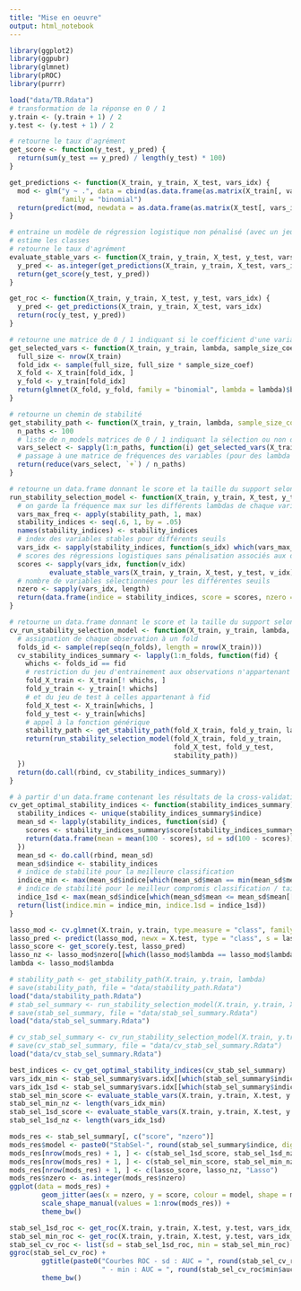 ```yaml
---
title: "Mise en oeuvre"
output: html_notebook
---
```


```r
library(ggplot2)
library(ggpubr)
library(glmnet)
library(pROC)
library(purrr)
```

```r
load("data/TB.Rdata")
# transformation de la réponse en 0 / 1
y.train <- (y.train + 1) / 2
y.test <- (y.test + 1) / 2
```

```r
# retourne le taux d'agrément
get_score <- function(y_test, y_pred) {
  return(sum(y_test == y_pred) / length(y_test) * 100)
}

get_predictions <- function(X_train, y_train, X_test, vars_idx) {
  mod <- glm("y ~ .", data = cbind(as.data.frame(as.matrix(X_train[, vars_idx])), data.frame(y = y_train)),
             family = "binomial")
  return(predict(mod, newdata = as.data.frame(as.matrix(X_test[, vars_idx])), type = "response"))
}

# entraine un modèle de régression logistique non pénalisé (avec un jeu restreint aux variables stables)
# estime les classes
# retourne le taux d'agrément
evaluate_stable_vars <- function(X_train, y_train, X_test, y_test, vars_idx) {
  y_pred <- as.integer(get_predictions(X_train, y_train, X_test, vars_idx) > .5)
  return(get_score(y_test, y_pred))
}

get_roc <- function(X_train, y_train, X_test, y_test, vars_idx) {
  y_pred <- get_predictions(X_train, y_train, X_test, vars_idx)
  return(roc(y_test, y_pred))
}
```

```r
# retourne une matrice de 0 / 1 indiquant si le coefficient d'une variable est strictement positif pour un lambda donné
get_selected_vars <- function(X_train, y_train, lambda, sample_size_coef) {
  full_size <- nrow(X_train)
  fold_idx <- sample(full_size, full_size * sample_size_coef)
  X_fold <- X_train[fold_idx, ]
  y_fold <- y_train[fold_idx]
  return(glmnet(X_fold, y_fold, family = "binomial", lambda = lambda)$beta > 0)
}

# retourne un chemin de stabilité
get_stability_path <- function(X_train, y_train, lambda, sample_size_coef = .5) {
  n_paths <- 100
  # liste de n_models matrices de 0 / 1 indiquant la sélection ou non d'une variable pour un lambda donné
  vars_select <- sapply(1:n_paths, function(i) get_selected_vars(X_train, y_train, lambda, sample_size_coef))
  # passage à une matrice de fréquences des variables (pour des lambda différents)
  return(reduce(vars_select, `+`) / n_paths)
}

# retourne un data.frame donnant le score et la taille du support selon le seuil de stabilité
run_stability_selection_model <- function(X_train, y_train, X_test, y_test, stability_path) {
  # on garde la fréquence max sur les différents lambdas de chaque variable
  vars_max_freq <- apply(stability_path, 1, max)
  stability_indices <- seq(.6, 1, by = .05)
  names(stability_indices) <- stability_indices
  # index des variables stables pour différents seuils
  vars_idx <- sapply(stability_indices, function(s_idx) which(vars_max_freq >= s_idx))
  # scores des régressions logistiques sans pénalisation associés aux différents seuils
  scores <- sapply(vars_idx, function(v_idx)
          evaluate_stable_vars(X_train, y_train, X_test, y_test, v_idx))
  # nombre de variables sélectionnées pour les différentes seuils
  nzero <- sapply(vars_idx, length)
  return(data.frame(indice = stability_indices, score = scores, nzero = nzero, vars.idx = I(vars_idx)))
}
```

```r
# retourne un data.frame donnant le score et la taille du support selon le seuil de stabilité pour n_folds modèles
cv_run_stability_selection_model <- function(X_train, y_train, lambda, n_folds = 10) {
  # assignation de chaque observation à un fold
  folds_id <- sample(rep(seq(n_folds), length = nrow(X_train)))
  cv_stability_indices_summary <- lapply(1:n_folds, function(fid) {
    whichs <- folds_id == fid
    # restriction du jeu d'entrainement aux observations n'appartenant pas au fold fid
    fold_X_train <- X_train[! whichs, ]
    fold_y_train <- y_train[! whichs]
    # et du jeu de test à celles appartenant à fid
    fold_X_test <- X_train[whichs, ]
    fold_y_test <- y_train[whichs]
    # appel à la fonction générique
    stability_path <- get_stability_path(fold_X_train, fold_y_train, lambda) # ? sample_size_coef
    return(run_stability_selection_model(fold_X_train, fold_y_train,
                                         fold_X_test, fold_y_test,
                                         stability_path))
  })
  return(do.call(rbind, cv_stability_indices_summary))
}

# à partir d'un data.frame contenant les résultats de la cross-validation retourne les indices optimaux
cv_get_optimal_stability_indices <- function(stability_indices_summary) {
  stability_indices <- unique(stability_indices_summary$indice)
  mean_sd <- lapply(stability_indices, function(sid) {
    scores <- stability_indices_summary$score[stability_indices_summary$indice == sid]
    return(data.frame(mean = mean(100 - scores), sd = sd(100 - scores)))
  })
  mean_sd <- do.call(rbind, mean_sd)
  mean_sd$indice <- stability_indices
  # indice de stabilité pour la meilleure classification
  indice_min <- max(mean_sd$indice[which(mean_sd$mean == min(mean_sd$mean))])
  # indice de stabilité pour le meilleur compromis classification / taille du support
  indice_1sd <- max(mean_sd$indice[which(mean_sd$mean <= mean_sd$mean[[indice_min]] + mean_sd$sd[[indice_min]])])
  return(list(indice.min = indice_min, indice.1sd = indice_1sd))
}
```

```r
lasso_mod <- cv.glmnet(X.train, y.train, type.measure = "class", family = "binomial")
lasso_pred <- predict(lasso_mod, newx = X.test, type = "class", s = lasso_mod$lambda.1se)[, 1]
lasso_score <- get_score(y.test, lasso_pred)
lasso_nz <- lasso_mod$nzero[[which(lasso_mod$lambda == lasso_mod$lambda.1se)]]
lambda <- lasso_mod$lambda
```

```r
# stability_path <- get_stability_path(X.train, y.train, lambda)
# save(stability_path, file = "data/stability_path.Rdata")
load("data/stability_path.Rdata")
# stab_sel_summary <- run_stability_selection_model(X.train, y.train, X.test, y.test, stability_path)
# save(stab_sel_summary, file = "data/stab_sel_summary.Rdata")
load("data/stab_sel_summary.Rdata")
```

```r
# cv_stab_sel_summary <- cv_run_stability_selection_model(X.train, y.train, lambda)
# save(cv_stab_sel_summary, file = "data/cv_stab_sel_summary.Rdata")
load("data/cv_stab_sel_summary.Rdata")
```

```r
best_indices <- cv_get_optimal_stability_indices(cv_stab_sel_summary)
vars_idx_min <- stab_sel_summary$vars.idx[[which(stab_sel_summary$indice == best_indices$indice.min)]]
vars_idx_1sd <- stab_sel_summary$vars.idx[[which(stab_sel_summary$indice == best_indices$indice.1sd)]]
stab_sel_min_score <- evaluate_stable_vars(X.train, y.train, X.test, y.test, vars_idx_min)
stab_sel_min_nz <- length(vars_idx_min)
stab_sel_1sd_score <- evaluate_stable_vars(X.train, y.train, X.test, y.test, vars_idx_1sd)
stab_sel_1sd_nz <- length(vars_idx_1sd)
```

```r
mods_res <- stab_sel_summary[, c("score", "nzero")]
mods_res$model <- paste0("StabSel-", round(stab_sel_summary$indice, digits = 2))
mods_res[nrow(mods_res) + 1, ] <- c(stab_sel_1sd_score, stab_sel_1sd_nz, "StabSel-1sd")
mods_res[nrow(mods_res) + 1, ] <- c(stab_sel_min_score, stab_sel_min_nz, "StabSel-min")
mods_res[nrow(mods_res) + 1, ] <- c(lasso_score, lasso_nz, "Lasso")
mods_res$nzero <- as.integer(mods_res$nzero)
ggplot(data = mods_res) +
        geom_jitter(aes(x = nzero, y = score, colour = model, shape = model), width = .15, height = .15) +
        scale_shape_manual(values = 1:nrow(mods_res)) +
        theme_bw()
```

```r
stab_sel_1sd_roc <- get_roc(X.train, y.train, X.test, y.test, vars_idx_1sd)
stab_sel_min_roc <- get_roc(X.train, y.train, X.test, y.test, vars_idx_min)
stab_sel_cv_roc <- list(sd = stab_sel_1sd_roc, min = stab_sel_min_roc)
ggroc(stab_sel_cv_roc) +
        ggtitle(paste0("Courbes ROC - sd : AUC = ", round(stab_sel_cv_roc$sd$auc, digits = 2),
                       " - min : AUC = ", round(stab_sel_cv_roc$min$auc, digits = 2))) +
        theme_bw()
```
